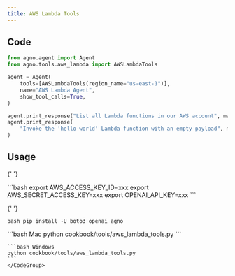 ```yaml
---
title: AWS Lambda Tools
---
```


## Code

```python cookbook/tools/aws_lambda_tools.py
from agno.agent import Agent
from agno.tools.aws_lambda import AWSLambdaTools

agent = Agent(
    tools=[AWSLambdaTools(region_name="us-east-1")],
    name="AWS Lambda Agent",
    show_tool_calls=True,
)

agent.print_response("List all Lambda functions in our AWS account", markdown=True)
agent.print_response(
    "Invoke the 'hello-world' Lambda function with an empty payload", markdown=True
)
```

## Usage

<Steps>
  <Snippet file="create-venv-step.mdx" />

{' '}

<Step title="Set your AWS credentials">
  ```bash export AWS_ACCESS_KEY_ID=xxx export AWS_SECRET_ACCESS_KEY=xxx export OPENAI_API_KEY=xxx
  ```
</Step>

{' '}

<Step title="Install libraries">```bash pip install -U boto3 openai agno ```</Step>

  <Step title="Run Agent">
    <CodeGroup>
    ```bash Mac
    python cookbook/tools/aws_lambda_tools.py
    ```

    ```bash Windows
    python cookbook/tools/aws_lambda_tools.py
    ```
    </CodeGroup>

  </Step>
</Steps>

